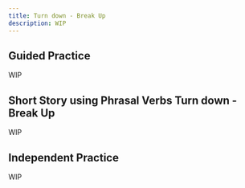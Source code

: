 ```yaml
---
title: Turn down - Break Up
description: WIP
---
```


## Guided Practice

WIP

## Short Story using Phrasal Verbs Turn down - Break Up

WIP

## Independent Practice

WIP
